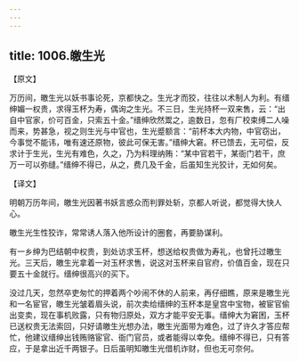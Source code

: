 ```yaml
---
---
---
```

title: 1006.皦生光
---



【原文】

万历间，皦生光以妖书事论死，京都快之。生光才而狡，往往以术制人为利。有缙绅媚一权贵，求得玉杯为寿，偶询之生光。不三日，生光持杯一双来售，云：“出自中官家，价可百金，只索五十金。”缙绅欣然鬻之，逾数日，忽有厂校束缚二人噪而来，势甚急，视之则生光与中官也，生光蹙额言：“前杯本大内物，中官窃出，今事觉不能讳，唯有速还原物，彼此可保无害。”缙绅大窘。杯已馈去，无可偿，反求计于生光，生光有难色，久之，乃为料理纳贿：“某中官若干，某衙门若干，庶万一可以弥缝。”缙绅不得已，从之，费几及千金，后虽知生光狡计，无如何矣。

【译文】

明朝万历年间，皦生光因著书妖言惑众而判罪处斩，京都人听说，都觉得大快人心。

皦生光生性狡诈，常常诱人落入他所设计的圈套，再要胁谋利。

有一乡绅为巴结朝中权贵，到处访求玉杯，想送给权贵做为寿礼，也曾托过皦生光。三天后，皦生光拿着一对玉杯求售，说这对玉杯来自官府，价值百金，现在只要五十金就行。缙绅很高兴的买下。

没过几天，忽然卒吏匆忙的押着两个吵闹不休的人前来，再仔细瞧，原来是皦生光和一名宦官，皦生光皱着眉头说，前次卖给缙绅的玉杯本是皇宫中宝物，被宦官偷出变卖，现在事机败露，只有物归原处，双方才能平安无事。缙绅大为窘困，玉杯已送权贵无法索回，只好请皦生光想办法，皦生光面带为难色，过了许久才答应帮忙，他建议缙绅出钱贿赂宦官、衙门官员，或者能得以幸免。缙绅不得已，只有答应，于是拿出近千两银子。日后虽明知皦生光借机诈财，但也无可奈何。